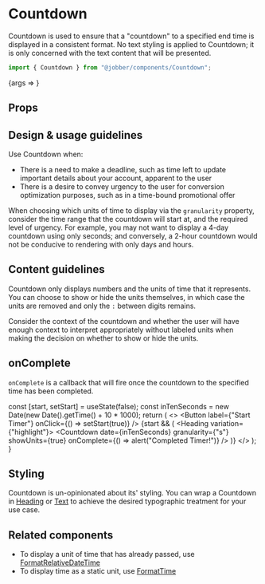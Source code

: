 
<Meta title="Components/Countdown" component={Countdown} />

# Countdown

Countdown is used to ensure that a "countdown" to a specified end time is
displayed in a consistent format. No text styling is applied to Countdown; it is
only concerned with the text content that will be presented.

```ts
import { Countdown } from "@jobber/components/Countdown";
```

<Canvas>
  <Story
    name="Countdown"
    args={{
      date: new Date(new Date().getTime() + 25 * 3600 * 1000),
      granularity: "dhms",
      showUnits: true,
    }}
  >
    {args => <Countdown {...args} />}
  </Story>
</Canvas>

## Props

<ArgsTable of={Countdown} story="Countdown" />

## Design & usage guidelines

Use Countdown when:

- There is a need to make a deadline, such as time left to update important
  details about your account, apparent to the user
- There is a desire to convey urgency to the user for conversion optimization
  purposes, such as in a time-bound promotional offer

When choosing which units of time to display via the `granularity` property,
consider the time range that the countdown will start at, and the required level
of urgency. For example, you may not want to display a 4-day countdown using
only seconds; and conversely, a 2-hour countdown would not be conducive to
rendering with only days and hours.

## Content guidelines

Countdown only displays numbers and the units of time that it represents. You
can choose to show or hide the units themselves, in which case the units are
removed and only the `:` between digits remains.

Consider the context of the countdown and whether the user will have enough
context to interpret appropriately without labeled units when making the
decision on whether to show or hide the units.

## onComplete

`onComplete` is a callback that will fire once the countdown to the specified
time has been completed.

  const [start, setStart] = useState(false);
  const inTenSeconds = new Date(new Date().getTime() + 10 * 1000);
  return (
    <>
      <Button label={"Start Timer"} onClick={() => setStart(true)} />
      {start && (
        <Heading variation={"highlight"}>
          <Countdown
            date={inTenSeconds}
            granularity={"s"}
            showUnits={true}
            onComplete={() => alert("Completed Timer!")}
          />
        </Heading>
      )}
    </>
  );
}

<Canvas withSource="none">
  <OnCompleteExample />
</Canvas>

## Styling

Countdown is un-opinionated about its' styling. You can wrap a Countdown in
[Heading](/packages-components-src-heading-heading) or
[Text](/packages-components-src-text-text) to achieve the desired typographic
treatment for your use case.

<Canvas>
  <Content>
    <Text>
      <Countdown
        date={new Date(new Date().getTime() + 36000 * 1000)}
        granularity={"ms"}
        showUnits={true}
      />
    </Text>
    <div />
    <Heading level={1}>
      <Emphasis variation="highlight">
        <Countdown
          date={new Date(new Date().getTime() + 36000 * 1000)}
          granularity={"s"}
          showUnits={true}
        />
      </Emphasis>
    </Heading>
  </Content>
</Canvas>

## Related components

- To display a unit of time that has already passed, use
  [FormatRelativeDateTime](/components/format-relative-date-time)
- To display time as a static unit, use [FormatTime](/components/time-formatter)
